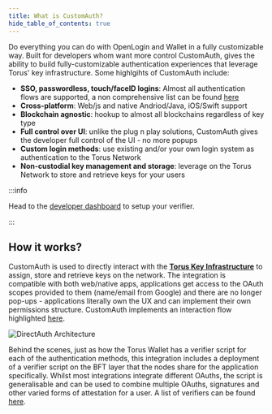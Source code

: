 ```yaml
---
title: What is CustomAuth?
hide_table_of_contents: true
---
```


Do everything you can do with OpenLogin and Wallet in a fully customizable way. Built for developers whom want more control CustomAuth,
gives the ability to build fully-customizable authentication experiences that leverage Torus' key infrastructure. Some highlgihts of CustomAuth include:

- **SSO, passwordless, touch/faceID logins**: Almost all authentication flows are supported, a non comprehensive list can be found [here](supported-authenticators-verifiers)
- **Cross-platform**: Web/js and native Andriod/Java, iOS/Swift support
- **Blockchain agnostic**: hookup to almost all blockchains regardless of key type
- **Full control over UI**: unlike the plug n play solutions, CustomAuth gives the developer full control of the UI - no more popups
- **Custom login methods**: use existing and/or your own login system as authentication to the Torus Network
- **Non-custodial key management and storage**: leverage on the Torus Network to store and retrieve keys for your users

:::info

Head to the [developer dashboard](https://developer.tor.us) to setup your verifier.

:::

## How it works?

CustomAuth is used to directly interact with the
[**Torus Key Infrastructure**](../key-infrastructure/technical-architecture) to assign, store
and retrieve keys on the network.
The integration is compatible with both web/native apps, applications get access
to the OAuth scopes provided to them \(name/email from Google\) and there are no
longer pop-ups - applications literally own the UX and can implement their own
permissions structure. CustomAuth implements an interaction flow highlighted
[here](/key-infrastructure/role-of-torus-nodes/logins-key-assignments-and-retrievals).

![DirectAuth Architecture](/contents/directauth-overview.png)

Behind the scenes, just as how the Torus Wallet has a verifier script for each of the
authentication methods, this integration includes a deployment of a verifier
script on the BFT layer that the nodes share for the application specifically.
Whilst most integrations integrate different OAuths, the script is
generalisable and can be used to combine multiple OAuths, signatures and other
varied forms of attestation for a user. A list of verifiers can be found
[here](supported-authenticators-verifiers).
